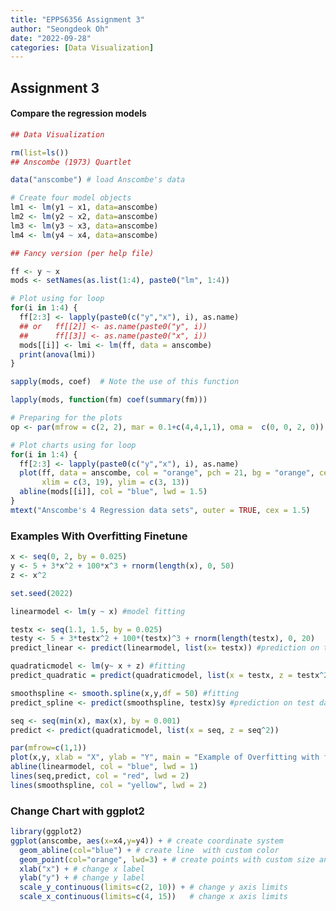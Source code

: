 ```yaml
---
title: "EPPS6356 Assignment 3"
author: "Seongdeok Oh"
date: "2022-09-28"
categories: [Data Visualization]
---
```


## Assignment 3

#### Compare the regression models

```r
## Data Visualization

rm(list=ls())
## Anscombe (1973) Quartlet

data("anscombe") # load Anscombe's data

# Create four model objects
lm1 <- lm(y1 ~ x1, data=anscombe)
lm2 <- lm(y2 ~ x2, data=anscombe)
lm3 <- lm(y3 ~ x3, data=anscombe)
lm4 <- lm(y4 ~ x4, data=anscombe)

## Fancy version (per help file)

ff <- y ~ x
mods <- setNames(as.list(1:4), paste0("lm", 1:4))

# Plot using for loop
for(i in 1:4) {
  ff[2:3] <- lapply(paste0(c("y","x"), i), as.name)
  ## or   ff[[2]] <- as.name(paste0("y", i))
  ##      ff[[3]] <- as.name(paste0("x", i))
  mods[[i]] <- lmi <- lm(ff, data = anscombe)
  print(anova(lmi))
}

```

```r
sapply(mods, coef)  # Note the use of this function
```

```r
lapply(mods, function(fm) coef(summary(fm)))
```

```r
# Preparing for the plots
op <- par(mfrow = c(2, 2), mar = 0.1+c(4,4,1,1), oma =  c(0, 0, 2, 0))

# Plot charts using for loop
for(i in 1:4) {
  ff[2:3] <- lapply(paste0(c("y","x"), i), as.name)
  plot(ff, data = anscombe, col = "orange", pch = 21, bg = "orange", cex = 1.2,
       xlim = c(3, 19), ylim = c(3, 13))
  abline(mods[[i]], col = "blue", lwd = 1.5)
}
mtext("Anscombe's 4 Regression data sets", outer = TRUE, cex = 1.5)
```

### Examples With Overfitting Finetune

```r
x <- seq(0, 2, by = 0.025)
y <- 5 + 3*x^2 + 100*x^3 + rnorm(length(x), 0, 50)
z <- x^2

set.seed(2022)

linearmodel <- lm(y ~ x) #model fitting

testx <- seq(1.1, 1.5, by = 0.025)
testy <- 5 + 3*testx^2 + 100*(testx)^3 + rnorm(length(testx), 0, 20)
predict_linear <- predict(linearmodel, list(x= testx)) #prediction on test data set

quadraticmodel <- lm(y~ x + z) #fitting
predict_quadratic = predict(quadraticmodel, list(x = testx, z = testx^2)) #prediction on test data set

smoothspline <- smooth.spline(x,y,df = 50) #fitting 
predict_spline <- predict(smoothspline, testx)$y #prediction on test data set

seq <- seq(min(x), max(x), by = 0.001)
predict <- predict(quadraticmodel, list(x = seq, z = seq^2))

par(mfrow=c(1,1))
plot(x,y, xlab = "X", ylab = "Y", main = "Example of Overfitting with finetune" )
abline(linearmodel, col = "blue", lwd = 1)
lines(seq,predict, col = "red", lwd = 2)
lines(smoothspline, col = "yellow", lwd = 2)
```

### Change Chart with ggplot2

```r
library(ggplot2)
ggplot(anscombe, aes(x=x4,y=y4)) + # create coordinate system
  geom_abline(col="blue") + # create line  with custom color
  geom_point(col="orange", lwd=3) + # create points with custom size and color
  xlab("x") + # change x label
  ylab("y") + # change y label
  scale_y_continuous(limits=c(2, 10)) + # change y axis limits
  scale_x_continuous(limits=c(4, 15))   # change x axis limits
```
